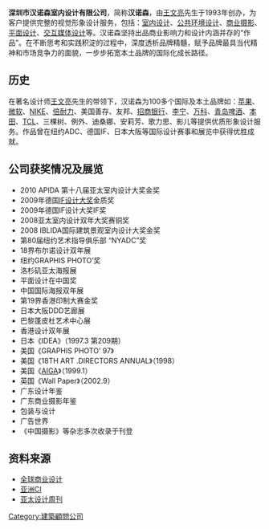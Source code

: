{{Infobox_Company 
|  company_name   = 汉诺森<br />Hallucinate
|  company_type   = [[私人公司|私人公司]]
|  foundation     = 1993年
|  location       = [[中国|中国]][[深圳|深圳]]
|  key_people     = [[王文亮|王文亮]]
|  industry       = [[文化创意|文化创意]]
|  products       = [[空间设计|空间设计]]、[[多媒体设计|多媒体设计]]、[[摄影|摄影]]、[[平面设计|平面设计]]
|  homepage       = [http://www.wangwenliang.com]
}}

'''深圳市汉诺森室内设计有限公司'''，简称'''汉诺森'''，由[[王文亮|王文亮]]先生于1993年创办，为客户提供完整的视觉形象设计服务，包括：[[室内设计|室内设计]]、[[公共环境设计|公共环境设计]]、[[商业摄影|商业摄影]]、[[平面设计|平面设计]]、[[交互媒体设计|交互媒体设计]]等。汉诺森坚持出品商业影响力和设计内涵并存的“作品”。在不断思考和实践积淀的过程中，深度透析品牌精髓，赋予品牌最具当代精神和市场竞争力的面貌，一步步拓宽本土品牌的国际化成长路径。

==历史==
在著名设计师[[王文亮|王文亮]]先生的带领下，汉诺森为100多个国际及本土品牌如：[[苹果|苹果]]、[[微软|微软]]、[[NIKE|NIKE]]、[[倍耐力|倍耐力]]、美国善存、友邦、[[招商银行|招商银行]]、[[李宁|李宁]]、[[万科|万科]]、[[青岛啤酒|青岛啤酒]]、[[本田|本田]]、[[TCL|TCL]]、三棵树、例外、迪桑娜、安莉芳、歌力思、影儿等提供优质形象设计服务。作品曾在纽约ADC、德国IF、日本大阪等国际设计赛事和展览中获得优胜成就。

==公司获奖情况及展览==
*2010 APIDA 第十八届亚太室内设计大奖金奖
*2009年德国[[IF设计大奖|IF设计大奖]]金质奖
*2009年德国IF设计大奖IF奖
*2008亚太室内设计双年大奖赛铜奖
*2008 IBLIDA国际建筑景观室内设计大奖金奖
*第80届纽约艺术指导俱乐部 “NYADC”奖
*18界布尔诺设计双年展
*纽约GRAPHIS PHOTO’奖
*洛杉矶亚太海报展
*平面设计在中国奖
*中国国际海报双年展
*第19界香港印制大赛金奖
*日本大阪DDD艺廊展
*巴黎蓬皮杜艺术中心展
*香港设计双年展
*日本《IDEA》（1997.3 第209期）
*美国《GRAPHIS PHOTO’ 97》
*美国《18TH ART .DIRECTORS ANNUAL》（1998）
*美国《[[AIGA|AIGA]]》（1999.1）
*英国《Wall Paper》（2002.9）
*广东设计年鉴
*广东商业摄影年鉴
*包装与设计
*广告世界
*《中国摄影》等杂志多次收录于刊登

==资料来源==
* [http://blog.arting365.com/space.php?uid=414444&do=blog&id=277703 全球商业设计]
* [https://web.archive.org/web/20160304090441/http://www.asiaci.com/brandindex.php/viewcompintro/cid-330431.html 亚洲CI]
* [http://sxjz.net/article/a678/ 亚太设计周刊] {{Wayback|url=http://sxjz.net/article/a678/ |date=20131217084642 }}

[[Category:建築顧問公司|Category:建築顧問公司]]